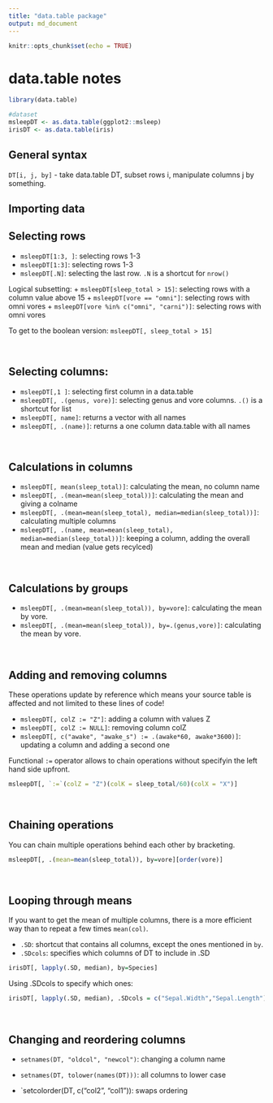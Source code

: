 ```yaml
---
title: "data.table package"
output: md_document
---
```


```r
knitr::opts_chunk$set(echo = TRUE)
```

# data.table notes
```r
library(data.table)

#dataset
msleepDT <- as.data.table(ggplot2::msleep)
irisDT <- as.data.table(iris)
```



## General syntax

`DT[i, j, by]` - take data.table DT, subset rows i, manipulate columns j by something.


## Importing data


## Selecting rows

+ `msleepDT[1:3, ]`: selecting rows 1-3
+ `msleepDT[1:3]`: selecting rows 1-3
+ `msleepDT[.N]`: selecting the last row. `.N` is a shortcut for `nrow()`


Logical subsetting:
+ `msleepDT[sleep_total > 15]`: selecting rows with a column value above 15
+ `msleepDT[vore == "omni"]`: selecting rows with omni vores
+ `msleepDT[vore %in% c("omni", "carni")]`: selecting rows with omni vores

To get to the boolean version: `msleepDT[, sleep_total > 15]`





<br>

## Selecting columns:

+ `msleepDT[,1 ]`: selecting first column in a data.table
+ `msleepDT[, .(genus, vore)]`: selecting genus and vore columns. `.()` is a shortcut for list
+ `msleepDT[, name]`: returns a vector with all names
+ `msleepDT[, .(name)]`: returns a one column data.table with all names



<br>

## Calculations in columns

+ `msleepDT[, mean(sleep_total)]`: calculating the mean, no column name
+ `msleepDT[, .(mean=mean(sleep_total))]`: calculating the mean and giving a colname
+ `msleepDT[, .(mean=mean(sleep_total), median=median(sleep_total))]`: calculating multiple columns
+ `msleepDT[, .(name, mean=mean(sleep_total), median=median(sleep_total))]`: keeping a column, adding the overall mean and median (value gets recylced)


<br>

## Calculations by groups

+ `msleepDT[, .(mean=mean(sleep_total)), by=vore]`: calculating the mean by vore.
+ `msleepDT[, .(mean=mean(sleep_total)), by=.(genus,vore)]`: calculating the mean by vore.


<br>

## Adding and removing columns

These operations update by reference which means your source table is affected and not limited to these lines of code!


+ `msleepDT[, colZ := "Z"]`: adding a column with values Z
+ `msleepDT[, colZ := NULL]`: removing column colZ
+ `msleepDT[, c("awake", "awake_s") := .(awake*60, awake*3600)]`: updating a column and adding a second one


Functional `:=` operator allows to chain operations without specifyin the left hand side upfront.

```r
msleepDT[, `:=`(colZ = "Z")(colK = sleep_total/60)(colX = "X")]
```



<br>

## Chaining operations

You can chain multiple operations behind each other by bracketing.

```r
msleepDT[, .(mean=mean(sleep_total)), by=vore][order(vore)]
```


<br> 

## Looping through means

If you want to get the mean of multiple columns, there is a more efficient way than to repeat a few times `mean(col)`.

+ `.SD`: shortcut that contains all columns, except the ones mentioned in `by`.
+ `.SDcols`: specifies which columns of DT to include in .SD 

```r
irisDT[, lapply(.SD, median), by=Species]
```

Using .SDcols to specify which ones:

```r
irisDT[, lapply(.SD, median), .SDcols = c("Sepal.Width","Sepal.Length"), by=Species]
```



<br>

## Changing and reordering columns

+ `setnames(DT, "oldcol", "newcol")`: changing a column name
+ `setnames(DT, tolower(names(DT)))`: all columns to lower case

+ `setcolorder(DT, c("col2", "col1")): swaps ordering
